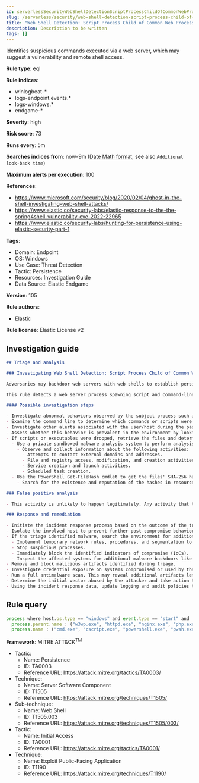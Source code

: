 ```yaml
---
id: serverlessSecurityWebShellDetectionScriptProcessChildOfCommonWebProcesses
slug: /serverless/security/web-shell-detection-script-process-child-of-common-web-processes
title: "Web Shell Detection: Script Process Child of Common Web Processes"
description: Description to be written
tags: []
---
```


<div id="web-shell-detection-script-process-child-of-common-web-processes"></div>

Identifies suspicious commands executed via a web server, which may suggest a vulnerability and remote shell access.

**Rule type**: eql

**Rule indices**: 

* winlogbeat-*
* logs-endpoint.events.*
* logs-windows.*
* endgame-*

**Severity**: high

**Risk score**: 73

**Runs every**: 5m

**Searches indices from**: now-9m ([Date Math format](((ref))/common-options.html#date-math), see also <DocLink id="serverlessSecurityRulesUiCreate" section="set-the-rules-schedule">`Additional look-back time`</DocLink>)

**Maximum alerts per execution**: 100

**References**: 

* https://www.microsoft.com/security/blog/2020/02/04/ghost-in-the-shell-investigating-web-shell-attacks/
* https://www.elastic.co/security-labs/elastic-response-to-the-the-spring4shell-vulnerability-cve-2022-22965
* https://www.elastic.co/security-labs/hunting-for-persistence-using-elastic-security-part-1

**Tags**: 

* Domain: Endpoint
* OS: Windows
* Use Case: Threat Detection
* Tactic: Persistence
* Resources: Investigation Guide
* Data Source: Elastic Endgame

**Version**: 105

**Rule authors**: 

* Elastic

**Rule license**: Elastic License v2

## Investigation guide

```markdown
## Triage and analysis

### Investigating Web Shell Detection: Script Process Child of Common Web Processes

Adversaries may backdoor web servers with web shells to establish persistent access to systems. A web shell is a web script that is placed on an openly accessible web server to allow an adversary to use the web server as a gateway into a network. A web shell may provide a set of functions to execute or a command-line interface on the system that hosts the web server.

This rule detects a web server process spawning script and command-line interface programs, potentially indicating attackers executing commands using the web shell.

#### Possible investigation steps

- Investigate abnormal behaviors observed by the subject process such as network connections, registry or file modifications, and any other spawned child processes.
- Examine the command line to determine which commands or scripts were executed.
- Investigate other alerts associated with the user/host during the past 48 hours.
- Assess whether this behavior is prevalent in the environment by looking for similar occurrences across hosts.
- If scripts or executables were dropped, retrieve the files and determine if they are malicious:
  - Use a private sandboxed malware analysis system to perform analysis.
    - Observe and collect information about the following activities:
      - Attempts to contact external domains and addresses.
      - File and registry access, modification, and creation activities.
      - Service creation and launch activities.
      - Scheduled task creation.
  - Use the PowerShell Get-FileHash cmdlet to get the files' SHA-256 hash values.
    - Search for the existence and reputation of the hashes in resources like VirusTotal, Hybrid-Analysis, CISCO Talos, Any.run, etc.

### False positive analysis

- This activity is unlikely to happen legitimately. Any activity that triggered the alert and is not inherently malicious must be monitored by the security team.

### Response and remediation

- Initiate the incident response process based on the outcome of the triage.
- Isolate the involved host to prevent further post-compromise behavior.
- If the triage identified malware, search the environment for additional compromised hosts.
  - Implement temporary network rules, procedures, and segmentation to contain the malware.
  - Stop suspicious processes.
  - Immediately block the identified indicators of compromise (IoCs).
  - Inspect the affected systems for additional malware backdoors like reverse shells, reverse proxies, or droppers that attackers could use to reinfect the system.
- Remove and block malicious artifacts identified during triage.
- Investigate credential exposure on systems compromised or used by the attacker to ensure all compromised accounts are identified. Reset passwords for these accounts and other potentially compromised credentials, such as email, business systems, and web services.
- Run a full antimalware scan. This may reveal additional artifacts left in the system, persistence mechanisms, and malware components.
- Determine the initial vector abused by the attacker and take action to prevent reinfection through the same vector.
- Using the incident response data, update logging and audit policies to improve the mean time to detect (MTTD) and the mean time to respond (MTTR).
```

## Rule query

```js
process where host.os.type == "windows" and event.type == "start" and
  process.parent.name : ("w3wp.exe", "httpd.exe", "nginx.exe", "php.exe", "php-cgi.exe", "tomcat.exe") and
  process.name : ("cmd.exe", "cscript.exe", "powershell.exe", "pwsh.exe", "powershell_ise.exe", "wmic.exe", "wscript.exe")

```

**Framework**: MITRE ATT&CK<sup>TM</sup>

* Tactic:
    * Name: Persistence
    * ID: TA0003
    * Reference URL: https://attack.mitre.org/tactics/TA0003/
* Technique:
    * Name: Server Software Component
    * ID: T1505
    * Reference URL: https://attack.mitre.org/techniques/T1505/
* Sub-technique:
    * Name: Web Shell
    * ID: T1505.003
    * Reference URL: https://attack.mitre.org/techniques/T1505/003/
* Tactic:
    * Name: Initial Access
    * ID: TA0001
    * Reference URL: https://attack.mitre.org/tactics/TA0001/
* Technique:
    * Name: Exploit Public-Facing Application
    * ID: T1190
    * Reference URL: https://attack.mitre.org/techniques/T1190/

